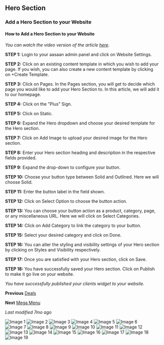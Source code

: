 ## Hero Section
### Add a Hero Section to your Website
#### How to Add a Hero Section to your Website

*You can watch the video version of the article [here](video_link).*

**STEP 1:**
Login to your aasaan admin panel and click on Website Settings.

**STEP 2:**
Click on an existing content template in which you wish to add your page. 
If you wish, you can also create a new content template by clicking on +Create Template.

**STEP 3:**
Click on Pages. In the Pages section, you will get to decide which page you would like to add your Hero Section to. In this article, we will add it to our homepage. 

**STEP 4:**
Click on the "Plus" Sign. 

**STEP 5:**
Click on Static.

**STEP 6:**
Expand the Hero dropdown and choose your desired template for the Hero section.

**STEP 7:**
Click on Add Image to upload your desired image for the Hero section.

**STEP 8:**
Enter your Hero section heading and description in the respective fields provided. 

**STEP 9:**
Expand the drop-down to configure your button.

**STEP 10:**
Choose your button type between Solid and Outlined. Here we will choose Solid.

**STEP 11:**
Enter the button label in the field shown.

**STEP 12:**
Click on Select Option to choose the button action.

**STEP 13:**
You can choose your button action as a product, category, page, or any miscellaneous URL. Here we will click on Select Categories.

**STEP 14:**
Click on Add Category to link the category to your button.

**STEP 15:**
Select your desired category and click on Done.

**STEP 16:**
You can alter the styling and visibility settings of your Hero section by clicking on Styles and Visibility respectively. 

**STEP 17:**
Once you are satisfied with your Hero section, click on Save.

**STEP 18:**
You have successfully saved your Hero section. Click on Publish to make it go live on your website. 

*You have successfully published your clients widget to your website.*

**Previous**
[Deals](#)

**Next**
[Mega Menu](#)

*Last modified 7mo ago*

![Image 1](https://cdn.aasaan.app/docs/hero/hero_1.png)
![Image 2](https://cdn.aasaan.app/docs/hero/hero_2.png)
![Image 3](https://cdn.aasaan.app/docs/hero/hero_3.png)
![Image 4](https://cdn.aasaan.app/docs/hero/hero_4.png)
![Image 5](https://cdn.aasaan.app/docs/hero/hero_5.png)
![Image 6](https://cdn.aasaan.app/docs/hero/hero_6.png)
![Image 7](https://cdn.aasaan.app/docs/hero/hero_7.png)
![Image 8](https://cdn.aasaan.app/docs/hero/hero_8.png)
![Image 9](https://cdn.aasaan.app/docs/hero/hero_9.png)
![Image 10](https://cdn.aasaan.app/docs/hero/hero_10.png)
![Image 11](https://cdn.aasaan.app/docs/hero/hero_11.png)
![Image 12](https://cdn.aasaan.app/docs/hero/hero_12.png)
![Image 13](https://cdn.aasaan.app/docs/hero/hero_13.png)
![Image 14](https://cdn.aasaan.app/docs/hero/hero_14.png)
![Image 15](https://cdn.aasaan.app/docs/hero/hero_15.png)
![Image 16](https://cdn.aasaan.app/docs/hero/hero_16.png)
![Image 17](https://cdn.aasaan.app/docs/hero/hero_17.png)
![Image 18](https://cdn.aasaan.app/docs/hero/hero_18.png)
![Image 19](https://cdn.aasaan.app/docs/hero/hero_19.png)
